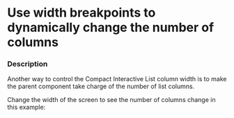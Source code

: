 
# Use width breakpoints to dynamically change the number of columns

### Description

Another way to control the Compact Interactive List column width is to make the parent component take charge of the number of list columns.

Change the width of the screen to see the number of columns change in this example:

<WidthBreakpoints />

